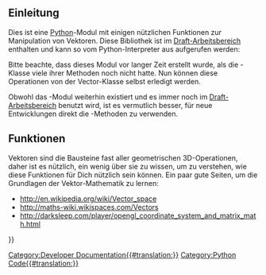 <languages/>

<span id="Introduction"></span>
==Einleitung==

Dies ist eine [[Python/de|Python]]-Modul mit einigen nützlichen Funktionen zur Manipulation von Vektoren. Diese Bibliothek ist im [[Draft_Workbench/de|Draft-Arbeitsbereich]] enthalten und kann so vom Python-Interpreter aus aufgerufen werden:
{{Code|code=
import DraftVecUtils
}}

Bitte beachte, dass dieses Modul vor langer Zeit erstellt wurde, als die {{incode|Vector}}-Klasse viele ihrer Methoden noch nicht hatte. Nun können diese Operationen von der Vector-Klasse selbst erledigt werden.

Obwohl das {{incode|DraftVecUtils}}-Modul weiterhin existiert und es immer noch im [[Draft_Workbench/de|Draft-Arbeitsbereich]] benutzt wird, ist es vermutlich besser, für neue Entwicklungen direkt die {{incode|Vector}}-Methoden zu verwenden.

<span id="Functions"></span>
==Funktionen==

Vektoren sind die Bausteine fast aller geometrischen 3D-Operationen, daher ist es nützlich, ein wenig über sie zu wissen, um zu verstehen, wie diese Funktionen für Dich nützlich sein können. Ein paar gute Seiten, um die Grundlagen der Vektor-Mathematik zu lernen:
* http://en.wikipedia.org/wiki/Vector_space
* http://maths-wiki.wikispaces.com/Vectors
* http://darksleep.com/player/opengl_coordinate_system_and_matrix_math.html

{{Code|code=
"""Vector math library for FreeCAD"""

import math
import FreeCAD
 
def add(first, other):
    """add(Vector,Vector) - adds two vectors"""
    if isinstance(first,FreeCAD.Vector) and isinstance(other,FreeCAD.Vector):
        return FreeCAD.Vector(first.x+other.x, first.y+other.y, first.z+other.z)
 
def sub(first, other): 
    """sub(Vector,Vector) - subtracts second vector from first one"""
    if isinstance(first,FreeCAD.Vector) and isinstance(other,FreeCAD.Vector):
        return FreeCAD.Vector(first.x-other.x, first.y-other.y, first.z-other.z)
 
def scale(first,scalar):
    """scale(Vector,Float) - scales (multiplies) a vector by a factor"""
    if isinstance(first,FreeCAD.Vector):
        return FreeCAD.Vector(first.x*scalar, first.y*scalar, first.z*scalar)
 
def length(first):
    """lengh(Vector) - gives vector length"""
    if isinstance(first,FreeCAD.Vector):
        return math.sqrt(first.x*first.x + first.y*first.y + first.z*first.z)
 
def dist(first, other):
    """dist(Vector,Vector) - returns the distance between both points/vectors"""
    if isinstance(first,FreeCAD.Vector) and isinstance(other,FreeCAD.Vector):
        return length(sub(first,other))
 
def normalized(first):
    """normalized(Vector) - returns a unit vector"""
    if isinstance(first,FreeCAD.Vector):
        l=length(first)
        return FreeCAD.Vector(first.x/l, first.y/l, first.z/l)
 
def dotproduct(first, other):
    """dotproduct(Vector,Vector) - returns the dot product of both vectors"""
    if isinstance(first,FreeCAD.Vector) and isinstance(other,FreeCAD.Vector):
        return (first.x*other.x + first.y*other.y + first.z*other.z)
 
def crossproduct(first, other=FreeCAD.Vector(0,0,1)):
    """crossproduct(Vector,Vector) - returns the cross product of both vectors. 
    If only one is specified, cross product is made with vertical axis, thus returning its perpendicular in XY plane"""
    if isinstance(first,FreeCAD.Vector) and isinstance(other,FreeCAD.Vector):
        return FreeCAD.Vector(first.y*other.z - first.z*other.y, first.z*other.x - first.x*other.z, first.x*other.y - first.y*other.x)
 
def angle(first, other=FreeCAD.Vector(1,0,0)):
    """angle(Vector,Vector) - returns the angle in radians between the two vectors. 
    If only one is given, angle is between the vector and the horizontal East direction"""
    if isinstance(first,FreeCAD.Vector) and isinstance(other,FreeCAD.Vector):
        return math.acos(dotproduct(normalized(first),normalized(other)))
 
def project(first, other):
    """project(Vector,Vector): projects the first vector onto the second one"""
    if isinstance(first,FreeCAD.Vector) and isinstance(other,FreeCAD.Vector):
        return scale(other, dotproduct(first,other)/dotproduct(other,other))
}}

{{Powerdocnavi{{#translation:}}}}
[[Category:Developer Documentation{{#translation:}}]]
[[Category:Python Code{{#translation:}}]]
{{clear}}